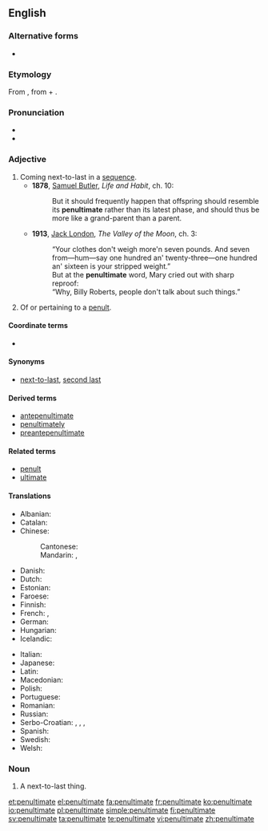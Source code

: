 {{was wotd|2006|November|29}}
==English==

===Alternative forms===
* {{l|en|pænultimate}}

===Etymology===
From {{etyl|la}} {{term|paenultimus}}, from {{term|paene||almost}} + {{term|ultimus||last}}.

===Pronunciation===
* {{IPA|/pɪˈnʌltɪmət/}}
* {{audio|en-us-penultimate.ogg|Audio (US)}}

===Adjective===
{{en-adj|-}}

# Coming next-to-last in a [[sequence]].
#* '''1878''', [[w:Samuel Butler (novelist)|Samuel Butler]], ''Life and Habit'', ch. 10:
#*: But it should frequently happen that offspring should resemble its '''penultimate''' rather than its latest phase, and should thus be more like a grand-parent than a parent.
#* '''1913''', [[w:Jack London|Jack London]], ''The Valley of the Moon'', ch. 3:
#*: “Your clothes don't weigh more'n seven pounds. And seven from—hum—say one hundred an' twenty-three—one hundred an' sixteen is your stripped weight.”
#*: But at the '''penultimate''' word, Mary cried out with sharp reproof:
#*: “Why, Billy Roberts, people don't talk about such things.”
# {{linguistics}} Of or pertaining to a [[penult]].

====Coordinate terms====
* {{syllable adjectives}}

====Synonyms====
* {{sense|the next-to-last}} [[next-to-last]], [[second last]]

====Derived terms====
* [[antepenultimate]]
* [[penultimately]]
* [[preantepenultimate]]

====Related terms====
* [[penult]]
* [[ultimate]]

====Translations====
{{trans-top|the next-to-last in a sequence}}
* Albanian: {{t|sq|parafundit|xs=Albanian}}
* Catalan: {{t|ca|penúltim}}
* Chinese:
*: Cantonese: {{tø|yue|尾二|tr=mei1 ji2|sc=Hani|xs=Cantonese}}
*: Mandarin: {{t|zh|倒數第二的|sc=Hani}}, {{t|zh|倒数第二的|tr=dàoshǔ dì'èr de|sc=Hani}}
* Danish: {{t|da|næstsidst}}
* Dutch: {{t-|nl|voorlaatste}}
* Estonian: {{t|et|eelviimane}}
* Faroese: {{t|fo|næstsíðstur}}
* Finnish: {{t|fi|toiseksi viimeinen}}
* French: {{t+|fr|avant-dernier}}, {{t+|fr|pénultième}}
* German: {{t-|de|vorletzt}}
* Hungarian: {{t|hu|utolsó előtti}}
* Icelandic: {{t|is|næstsíðastur}}
{{trans-mid}}
* Italian: {{t-|it|penultimo}}
* Japanese: {{t|ja|最後から二番目|tr=saigo kara ni-banme|sc=Jpan}}
* Latin: {{t-|la|paenultimus}}
* Macedonian: {{t|mk|претпоследен|m|tr=pretpósleden}}
* Polish: {{t+|pl|przedostatni}}
* Portuguese: {{t+|pt|penúltimo}}
* Romanian: {{t|ro|penultim}}
* Russian: {{t+|ru|предпоследний|tr=predposlédnij}}
* Serbo-Croatian: {{t|sh|pretposljednji|alt=prȅtposljednjī}}, {{t|sh|pretposlednji|alt=prȅtposlednjī}}, {{t|sh|претпосљедњи|alt=пре̏тпосљедњӣ}}, {{t|sh|претпоследњи|alt=пре̏тпоследњӣ}}
* Spanish: {{t+|es|penúltimo}}
* Swedish: {{t-|sv|näst sist}}
* Welsh: {{t|cy|gobennol}}
{{trans-bottom}}

===Noun===
{{en-noun}}

# A next-to-last thing.

[[et:penultimate]]
[[el:penultimate]]
[[fa:penultimate]]
[[fr:penultimate]]
[[ko:penultimate]]
[[io:penultimate]]
[[pl:penultimate]]
[[simple:penultimate]]
[[fi:penultimate]]
[[sv:penultimate]]
[[ta:penultimate]]
[[te:penultimate]]
[[vi:penultimate]]
[[zh:penultimate]]